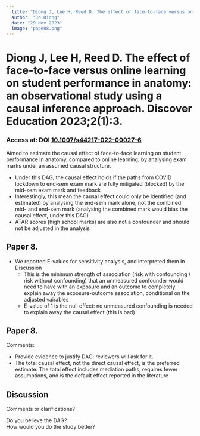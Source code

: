 ```yaml
---
  title: "Diong J, Lee H, Reed D. The effect of face-to-face versus online learning on student performance in anatomy: an observational study using a causal inference approach. Discover Education 2023;2(1):3."
  author: "Jo Diong"
  date: "29 Nov 2023"
  image: "pape08.png"
---
```


# Diong J, Lee H, Reed D. The effect of face-to-face versus online learning on student performance in anatomy: an observational study using a causal inference approach. Discover Education 2023;2(1):3.

### Access at: DOI [10.1007/s44217-022-00027-6](10.1007/s44217-022-00027-6)

Aimed to estimate the causal effect of face-to-face learning on student performance in anatomy, compared to online learning,
by analysing exam marks under an assumed causal structure.

* Under this DAG, the causal effect holds if the paths from COVID lockdown to end-sem exam mark are fully mitigated (blocked) by the mid-sem exam mark and feedback
* Interestingly, this mean the causal effect could only be identified (and estimated) by analysing the end-sem mark alone, not the combined mid- and end-sem mark (analysing the combined mark would bias the causal effect, under this DAG)
* ATAR scores (high school marks) are also not a confounder and should not be adjusted in the analysis

## Paper 8.

* We reported E-values for sensitivity analysis, and interpreted them in Discussion
  * This is the minimum strength of association (risk with confounding / risk without confounding) that an unmeasured confounder would need to have with an exposure and an outcome to completely explain away the exposure-outcome association, conditional on the adjusted vairables
  * E-value of 1 is the null effect: no unmeasured confounding is needed to explain away the causal effect (this is bad)

## Paper 8.

Comments:

* Provide evidence to justify DAG: reviewers will ask for it.
* The total causal effect, not the direct causal effect, is the preferred estimate: The total effect includes mediation paths, requires fewer assumptions, and is the default effect reported in the literature

## Discussion

Comments or clarifications?

Do you believe the DAG? \
How would you do the study better?

